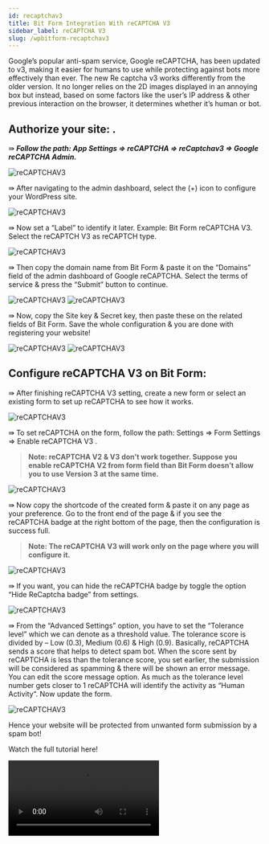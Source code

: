 ```yaml
---
id: recaptchav3
title: Bit Form Integration With reCAPTCHA V3 
sidebar_label: reCAPTCHA V3 
slug: /wpbitform-recaptchav3
---
```


Google’s popular anti-spam service, Google reCAPTCHA, has been updated to v3, making it easier for humans to use while protecting against bots more effectively than ever. The new Re captcha v3 works differently from the older version. It no longer relies on the 2D images displayed in an annoying box but instead, based on some factors like the user’s IP address & other previous interaction on the browser, it determines whether it’s human or bot.

## Authorize your site: .
⇛ ***Follow the path: App Settings => reCAPTCHA => reCaptchav3 => Google reCAPTCHA Admin.***

<Image src="recaptchav3/App Settings-Bit Form" alt="reCAPTCHAV3" w="1020" h="350" />

⇛ After navigating to the admin dashboard, select the (+) icon to configure your WordPress site.

<Image src="recaptchav3/reCAPTCH Admin-Bit Form" alt="reCAPTCHAV3" w="1020" h="300" />

⇛ Now set a “Label” to identify it later. Example: Bit Form reCAPTCHA V3. Select the reCAPTCH V3 as reCAPTCH type.

<Image src="recaptchav3/Register site1-Bit Form" alt="reCAPTCHAV3" w="1020" h="350" />

⇛ Then copy the domain name from Bit Form & paste it on the “Domains” field of the admin dashboard of Google reCAPTCHA. Select the terms of service & press the “Submit” button to continue.

<Image src="recaptchav3/Copy Domain URL-Bit Form" alt="reCAPTCHAV3" w="1020" h="350" />

<Image src="recaptchav3/Submit-Bit Form" alt="reCAPTCHAV3" w="1020" h="350" />

⇛ Now, copy the Site key & Secret key, then paste these on the related fields of Bit Form. Save the whole configuration & you are done with registering your website!

<Image src="recaptchav3/Copy Site&Secret key-Bit Form" alt="reCAPTCHAV3" w="1020" h="350" />

<Image src="recaptchav3/Paste key-Bit Form" alt="reCAPTCHAV3" w="1020" h="350" />

## Configure reCAPTCHA V3 on Bit Form:
⇛ After finishing reCAPTCHA V3 setting, create a new form or select an existing form to set up reCAPTCHA to see how it works.

<Image src="recaptchav3/Create Form-Bit Form" alt="reCAPTCHAV3" w="1020" h="350" />

⇛ To set reCAPTCHA on the form, follow the path: Settings => Form Settings => Enable reCAPTCHA V3 .

> **Note:  reCAPTCHA V2 & V3 don’t work together. Suppose you enable reCAPTCHA V2 from form field than Bit Form doesn’t allow you to use Version 3 at the same time.**

<Image src="recaptchav3/Form Settings" alt="reCAPTCHAV3" w="1020" h="350" />

⇛ Now copy the shortcode of the created form & paste it on any page as your preference. Go to the front end of the page & if you see the reCAPTCHA badge at the right bottom of the page, then the configuration is success full.

> **Note: The reCAPTCHA V3 will work only on the page where you will configure it.**

<Image src="recaptchav3/See reCAPTCHA badge-Bit Form" alt="reCAPTCHAV3" w="1020" h="350" />

⇛ If you want, you can hide the reCAPTCHA badge by toggle the option “Hide ReCaptcha badge” from settings.

<Image src="recaptchav3/Hide badge-Bit Form" alt="reCAPTCHAV3" w="1020" h="300" />

⇛ From the “Advanced Settings” option, you have to set the “Tolerance level” which we can denote as a threshold value. The tolerance score is divided by – Low (0.3), Medium (0.6) & High (0.9). Basically, reCAPTCHA sends a score that helps to detect spam bot. When the score sent by reCAPTCHA is less than the tolerance score, you set earlier, the submission will be considered as spamming & there will be shown an error message. You can edit the score message option. As much as the tolerance level number gets closer to 1 reCAPTCHA will identify the activity as “Human Activity“. Now update the form.

<Image src="recaptchav3/Advanced Settings" alt="reCAPTCHAV3" w="1020" h="350" />

Hence your website will be protected from unwanted form submission by a spam bot!

Watch the full tutorial here!

<Video youtube src="zS8QXxy6U-g" />